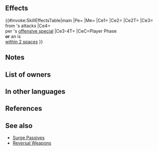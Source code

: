 {{Weapon Infobox
|tagid=SID_荒波制す氷王の槍
|intID=4193
|image=wep_lc170
|exclusive=1
|weaponType=Lance
|cost=400
|might=16
|range=1
|cooldown=-1
|effect=Enables【Canto (２)】.<br><br>Accelerates Special trigger (cooldown count-1).<br><br>If unit initiates combat or if unit is within 2 spaces of an ally, grants bonus to unit's Atk/Spd/Def/Res during combat = 25% of foe's Atk at start of combat - 4 (min 5; max 14), inflicts penalty on foe's Atk/Spd/Def/Res during combat = current bonus on each of foe's stats × 2 (example: if foe has +7 bonus to Atk, inflicts Atk-14, for a net penalty of Atk-7; calculates each stat penalty independently), and reduces damage from foe's attacks by 40% (excluding area-of-effect Specials), and also, if unit deals damage to foe using a Special during combat, restores a percentage of unit's max HP = 10 + unit's max Special cooldown count value × 20 (max 100%; triggers even if 0 damage is dealt).<br><br>【Canto (２)】<br>After an attack, Assist skill, or structure destruction, unit can move ２ space(s).<br><br>(Unit moves according to movement type. Once per turn. Cannot attack or assist. Only highest value applied. Does not stack. After moving, if a skill that grants another action would be triggered (like with Galeforce), Canto will trigger after the granted action. Unit's base movement has no effect on movement granted. Cannot warp (using skills like Wings of Mercy) a distance greater than unit would be able to move with normal Canto movement.)
|required=Silver Lance
|properties=
}}
==Effects==
{{#invoke:SkillEffectsTable|main
|Pe={{Eft|Accelerates Special}}
|Me={{Eft|Canto|2}}
|Ce1={{Eft|Temporary buffs|Atk/Spd/Def/Res|25% of {{Tgt|Foe}}'s Atk<br>at start of combat, -4|min=5|max=14}}
|Ce2={{SkillEffectText|Temporary debuffs|Atk/Spd/Def/Res|2 x {{SEt|Bonus}} on each<br>stat on {{Tgt|Foe}}}}
|Ce2T={{Tgt|Foe}}
|Ce3={{Eft|Damage Reduction|40%}}<br>from {{Tgt|Foe}}'s attacks
|Ce4={{Eft|Heal|20 x {{Tgt|Unit}}'s max CD, +10|percent=1|max=100%}}<br>per {{Tgt|Unit}}'s [[offensive special]]
|Ce3-4T={{Tgt|Unit}}
|CeC=Player Phase<br>'''or''' an {{Tgt|Ally}} is<br>[[within 2 spaces]]
}}
==Notes==
{{Canto|2}}
{{IfUnitInitiates}}
{{Temporary buffs}}
{{At start of combat}}
{{TemporaryDebufffromBonus|source=the foe}}
{{DamagePercentageReduction}}
{{CombatHPRecovery}}
==List of owners==
{{Skill Hero List}}
==In other languages==
{{OtherLanguages
|japanese=荒波制す氷王の槍
|german=Prinzenlanze
|spanishEU=Lanza de príncipe
|spanishLA=Lanza de príncipe
|french=Lance du prince
|italian=Lancia natante
|chineseTW=抑制風浪的冰王之槍
|portuguese=Lança do príncipe
}}
==References==
<references/>
==See also==
{{See also skills|cond=(Description LIKE '%unit_s max special cooldown count%' OR Description LIKE '%inflicts penalty%current bonus on each of foe_s stats _ 2%') AND Exclusive='1' AND Name NOT LIKE '%reversal%'}}
* [[Skill families/A Passives#Surge|Surge Passives]]
* [[Skill families/Weapons#Reversal|Reversal Weapons]]
{{Weapons Navbox}}